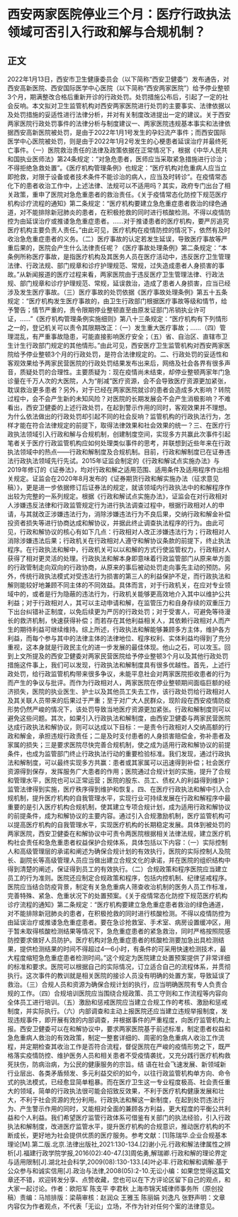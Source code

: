 # 西安两家医院停业三个月：医疗行政执法领域可否引入行政和解与合规机制？
## 正文
2022年1月13日，西安市卫生健康委员会（以下简称“西安卫健委”）发布通告，对西安高新医院、西安国际医学中心医院（以下简称“西安两家医院”）给予停业整顿3个月，期满整改合格后重新开诊的行政处罚。处罚措施公布后，引起了一定的社会反响。本文拟对卫生监管机构对西安两家医院进行处罚的主要事实、法律依据以及处罚措施的妥适性进行法律分析，并对有关制度改进提出一定的建议。关于西安两家医院行政处罚事件的法律分析与制度建议一、两家医院违规基本事实和法律依据西安高新医院被处罚，是由于2022年1月1号发生的孕妇流产事件；而西安国际医学中心医院被处罚，则是由于2022年1月2号发生的心梗患者延误治疗并最终死亡事件。（一）医院救治责任的法律及政策依据在正常情况下，根据《中华人民共和国执业医师法》第24条规定：“对急危患者，医师应当采取紧急措施进行诊治；不得拒绝急救处置”。《医疗机构管理条例》也规定：“医疗机构对危重病人应当立即抢救，对限于设备或者技术条件不能诊治的病人，应当及时转诊”。在疫情常态化下的患者收治工作中，上述法律、法规可以不适用吗？其实，政府专门出台了相关政策，重申了医院对急危重患者的救治责任。《关于疫情常态化防控下规范医疗机构诊疗流程的通知》第二条规定：“医疗机构要建立急危重症患者救治的绿色通道，对不能排除新冠肺炎的患者，在积极抢救的同时进行核酸检测。不得以疫情防控为由延误治疗或推诿急危重症患者。……对于推诿患者的医疗机构，要严厉追究医疗机构主要负责人责任。”由此可见，医疗机构在疫情防控的情况下，依然有及时收治急危重症患者的义务。（二）医疗事故的认定若发生延误，导致医疗事故等严重后果的，医院会产生什么法律责任呢？《医疗事故处理条例》第二条规定：“本条例所称医疗事故，是指医疗机构及其医务人员在医疗活动中，违反医疗卫生管理法律、行政法规、部门规章和诊疗护理规范、常规，过失造成患者人身损害的事故。”从新闻报道的医疗过程来看，两家医院由于违反医疗卫生管理法律、行政法规、部门规章和诊疗护理规范、常规，延误救治，造成了患者人身损害，应当已经涉及发生医疗事故。（三）医疗事故的处罚依据《医疗事故处理条例》第五十五条规定：“医疗机构发生医疗事故的，由卫生行政部门根据医疗事故等级和情节，给予警告；情节严重的，责令限期停业整顿直至由原发证部门吊销执业许可证，……”《医疗机构管理条例实施细则》第八十三条规定：“医疗机构有下列情形之一的，登记机关可以责令其限期改正：（一）发生重大医疗事故；……（四）管理混乱，有严重事故隐患，可能直接影响医疗安全；（五）省、自治区、直辖市卫生计生行政部门规定的其他情形。”由此可见，西安医疗卫生监管机构对西安两家医院给予停业整顿3个月的行政处罚，是符合法律规定的。二、行政处罚的妥适性和客观效果给予两家民营医院的行政处罚结果发布出来后，网络及社会各界有很多声音，质疑处罚的合理性。主要质疑为：现在疫情尚未结束，却停业整顿两家年门急诊量在千万人次的大医院，人为“削减”医疗资源，会不会导致医疗资源更加紧张，耽误救治更多患者？另外，对于已经在两家医院就诊的患者会造成多大影响？转院过程中，会不会产生新的未知风险？对医院的长期发展会不会产生消极影响？不难看出，西安卫健委的上述行政处罚，在起到警示作用的同时，客观效果并不理想。为什么依法做出的行政处罚却引起不同的社会反响？监管机构的行政执法行为，怎样才能在符合法律规定的前提下，取得法律效果和社会效果的统一？三、在医疗行政执法领域引入行政和解与合规机制，创建制度空间，实现多方共赢此次事件引起笔者关于医疗行政监管机构应如何处理类似事件的思考，并联想到近些年来在行政执法领域中的热点——行政和解制度及合规机制。目前，行政和解制度已在证券违法行政执法领域先行先试。2015年证监会制定的《行政和解试点实施办法》与2019年修订的《证券法》，均对行政和解之适用范围、适用条件及适用程序作出相关规定。证监会在2020年8月发布的《证券期货行政和解实施办法（征求意见稿）》，更是进一步依据修订后证券法的规定，就该领域内行政执法中的和解程序作出较为完整的一系列规定。根据《行政和解试点实施办法》，证监会在对行政相对人涉嫌违反法律和行政监管规定行为进行执法调查过程中，根据行政相对人的申请，与其就改正涉嫌违法行为，消除涉嫌违法行为不良后果，交纳行政和解金补偿投资者损失等进行协商达成和解协议，并据此终止调查执法程序的行为。由此可见，行政和解协议的核心有如下几点：行政相对人改正涉嫌违法行为；行政相对人消除涉嫌违法后果；行政机关在行政相对人遵守和解协议条款的前提下，终止执法程序。在行政执法和解中，行政机关可以以和解的方式行使监管权力，行政相对人获得了相对更灵活的处理。行政执法和解本身即意味着行政监管部门从原来单方面的行政管制走向双向的行政协商，从原来的事后被动处罚走向事先主动的预防。另外，传统行政执法模式对受违法行为损害的第三人的利益保护不足，而行政执法和解则能较好地兼顾不同主体的不同效益。具体而言，对于行政机关，在应对专业领域中的，或者是行为隐蔽的违法行为，行政机关能够更高效地介入其中以维护公共利益；对于行政相对人，其可以主动申请和解，在监管压力和自身存续的双重压力下出台纠错补正制度，以免后续更为严厉的行政处罚；对于受害人，可避免等待漫长的救济机制，快速获得补偿；而若存在其他利益相关人，其依赖行政相对人而产生的期待利益可继续维持。综上所述，行政执法和解能够兼顾多方主体，维护各方利益，而每个参与其中的法律主体的法律地位、程序权利、实体利益均得到了充分重视，这本身就是行政民主化的进一步发展的最佳体现。他山之石，可以攻玉。回到上文所提及的西安卫健委对两家民营医院给予停业整顿3个月以及其他行政处罚措施这件事上，我们可以发现，行政执法和解制度具有很多优越性。首先，上述行政处罚，给行政监管机构带来很多争议，未能平息社会对两家医院拒收患者的行为而产生的争议与批评。而作为行政相对人，两家医院在停业整顿期间面临巨额的经济损失，医院的执业医生、护士以及其他员工失去工作，该行政处罚给行政相对人及其关联人员带来的后果过于严重；至于对广大人民群众，现阶段在西安疫情防疫形势仍然严峻的情况下，该处罚导致当地医疗资源更加紧张。行政和解制度则可以避免这些问题。其次，如果引入行政执法和解制度，由西安卫健委与两家民营医院达成行政执法和解协议，则可以达成以下目标：一是责令行政相对人交纳高额的行政和解金，承担违规行政责任；二是及时支付患者的人身损害赔偿金，弥补患者及家属的损失；三是要求医院尽快完善合规机制，使之成为适用行政和解协议的前提条件，也成为监管部门终止行政执法行动的重要检验标准。我们发现，通过行政执法和解制度，可以最终实现多方共赢：患者或其家属可以迅速得到补偿；社会医疗资源得到保存，发挥服务广大患者的作用；医院通过合规计划的实施，提升了合规和管理水平，医院也可以正常运营；医院的股东、员工、债权人的利益得到维护；监管法律得到实施，医疗秩序得到维护和恢复。四、在医疗行政执法和解中引入合规机制，提升医疗机构的自我管理水平，实现行业可持续发展在行政和解程序中最重要的是引入医疗机构合规机制，使其建立专项合规计划，成为适用行政和解协议的前提条件，成为和解协议的主要内容。通过引入合规激励机制，医疗监管机构可以提高医疗机构的自我管理水平，实现医疗机构的长期稳定发展。具体到被处罚的两家医院，西安卫健委在和解协议中可责令两医院根据相关法律法规，建立医疗机构社会责任和急危重患者权益保护合规体系，具体包括以下内容：（一）实际控制人和高级管理层的承诺和阐述为确保合规计划的有效执行，医院的实际控制人及院长、副院长等高级管理人员应当做出建立合规文化的承诺，并在医院的组织结构中得到清楚的阐述，保证得到员工的有效执行。（二）合规政策和程序医院应当建立员工的行为准则。医院还应制定合规政策和程序，包括内控机制、纪律惩戒程序。医院应当结合防疫背景，制定有关急危重病人筛查收治机制的医务人员工作标准，完善特殊、紧急、危重状况下的处置预案。《关于疫情常态化防控下规范医疗机构诊疗流程的通知》第二条规定：“医疗机构要建立急危重症患者救治的绿色通道，对不能排除新冠肺炎的患者，在积极抢救的同时进行核酸检测。不得以疫情防控为由延误治疗或推诿急危重症患者。要在急诊抢救室、手术室、病房设置缓冲区，用于暂未取得核酸检测结果等情况下，急危重症患者的紧急救治，同时严格按照院感防控要求做好人员防护。医疗机构对急危重症患者的核酸检测要加急出具检测结果，提供检测结果的时间不得超过4—6小时，有条件的可采用快速检测技术，最大程度缩短急危重症患者检测时间。”这个规定为医院建立处置预案提供了非常详细的标准和要求。医院可以根据自己的实际情况，订立适合自己的流程体系，并贯彻执行。这次事件的教训就是相关医院的接诊人员没有明确的处置方案，导致延误了救治。（三）合规人员和资源为确保合规计划的执行，应当明确医院有专人负责合规的工作。（四）合规培训医院应当围绕合规政策、员工守则和工作流程等内容向全体员工进行培训。（五）激励和惩戒医院应当建立合规工作的考核、激励和惩戒制度，并实际执行。（六）内部调查和主动上报医院还应当建立违规举报制度，发现违规事件，即开展有效的内部调查，并根据事件的严重程度，向医疗监管机构上报。西安卫健委可以在和解协议中，要求两家医院基于前述标准，制定患者权益和急危重病人救治的有效政策，制定一整套详细的、周密的急危重病人收治工作流程，并定期检查其收治工作是否符合流程，督促医院在严峻的疫情形势之下，既严格落实疫情防控、维护医务人员和相关患者不受疫情袭扰，又充分践行医疗机构救死扶伤，防病治病，为公民的健康服务的宗旨。结 语在社会飞速发展、新领域新行业层出、各类矛盾频发、多元利益交织的如今，以往行政监管机构单方向、命令式的执法模式，已经愈显简单粗暴。而在医疗卫生这一专业程度极高、社会责任重大的领域，简单的行政执法很可能会招致反效果，不利于医疗机构健康发展和壮大，不利于社会资源的充分利用。行政执法和解这一新制度，在起到处罚违法行为、产生警示作用的同时，又能相对全面的兼顾各方利益，更大程度的平衡公共利益和个人利益。我们希望医疗监管行政体系可借鉴有关部门的执法经验，引入行政执法和解制度，改进医疗监管水平，提升医疗机构的合规意识，推动医疗机构的不断成长，更好地为社会提供优质的医疗服务。参考文献：[1]陈瑞华.企业合规基本理论[M].第二版.北京.法律出版社,2021:130-134.[2]谢小元.行政和解法律属性之辨析[J].福建行政学院学报,2016(02):40-47.[3]周佑勇,解瑞卿.行政和解的理论界定与适用限制[J].湖北社会科学,2009(08):130-133.[4]叶必丰.行政和解和调解:基于公众参与和诚实信用[J].政治与法律,2008(05):2-10.无讼小编：如果您觉得这篇文章还不错，欢迎转发分享、点赞收藏，您也可以在下方评论区留下自己的观点，和大家一起讨论。作者：欧阳军 陈支平 李君秋 上海市锦天城律师事务所（原创投稿）责编：马旭排版：梁萌审核：赵润众 王雅玉 陈丽娟 刘逸凡 张野声明：文章内容仅为作者观点，不代表「无讼」立场，不作为针对任何个案的法律意见。